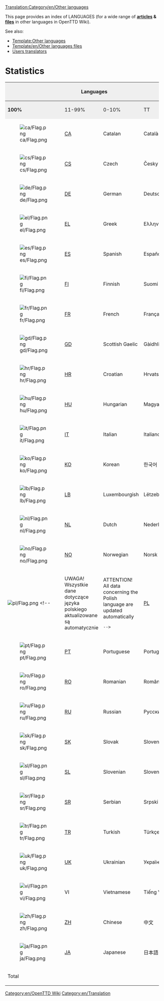 [[Translation:Category/en/Other languages]]{{en/-}}

This page provides an index of LANGUAGES (for a wide range of '''[[Category/en/Articles in other languages|articles]] & [[Category/en/Files in other languages|files]]''' in other languages in OpenTTD Wiki).

See also:
*[[Template:Other languages]]
*[[Template/en/Other languages files]]
*[[Category/en/Translators| Users translators]]

=Statistics=

{{en/Warning|Read [[Archive/en/Other languages|the page discussion]] before editing}}

{|border="2" width="650" cellspacing="4" cellpadding="3" rules="all" style="margin:1em 1em 1em 0; border:solid 1px #AAAAAA;"
!width='150' style="background:#efefef;" rowspan=2 colspan=4|Languages
!width='200' style="background:#efefef;" colspan=4|[[Category/en/Articles in other languages|Translated articles]]
!width='50' style="background:#efefef;" rowspan=2|[[Category/en/Files in other languages|Files]]
!width='200' style="background:#efefef;" rowspan=2|At...
|-
|width='50' style="background:#efefef;"|'''100%'''
|width='50' style="background:#efefef;"|11-99%
|width='50' style="background:#efefef;"|0-10%
!width='50' style="background:#efefef;"|TT
|- align="center" style="height:25px;"
|[[File:ca/Flag.png]]
|[[Category/en/Catalan (Català)|CA]]||Catalan||Català
|'''87'''                                       <!-- 100% translated CA -->
|[[Category/ca/Traducció més 10 per cent|5]]   <!-- 11-99% translated CA -->
|[[Category/ca/Traducció menys 10 per cent|7]] <!-- 0-10% translated CA -->
|[[Category/ca/Articles en català|100]]         <!-- tt CA -->
|[[Category/ca/Fitxers en català|145]]         <!-- files -->
| <p style="font-size: 80%">5 September 2011</p> <!-- date review -->
|- align="center"
|[[File:cs/Flag.png]]
|[[Category/en/Czech (Česky)|CS]]||Czech||Česky
|6                                    <!-- 100% translated CS -->
|2                                    <!-- 11-99% translated CS -->
|4                                    <!-- 0-10% translated CS -->
|[[Category/cs/Články v českých|12]]  <!-- tt CS -->
|[[Category/cs/Soubory v českých|3]] <!-- files -->
| <p style="font-size: 80%">5 September 2011</p> <!-- date review --> 
|- align="center"
|[[File:de/Flag.png]]
|[[Category/en/German (Deutsch)|DE]]||German||Deutsch
|'''109'''                                        <!-- 100% translated DE -->
|[[Category/de/Übersetzt von über 10 Prozent|17]]<!-- 11-99% translated DE -->
|[[Category/de/Übersetzt nichts|3]]              <!-- 0-10% translated DE -->
|[[Category/de/Artikel in deutscher Sprache|129]]<!-- tt DE -->
|[[Category/de/Akten in deutscher Sprache|75]]   <!-- files -->
| <p style="font-size: 80%">5 September 2011</p>  <!-- date review -->
|- align="center"
|[[File:el/Flag.png]]
|[[Category/en/Greek (Ελληνικά)|EL]]||Greek||Ελληνικά
|5                                                <!-- 100% translated EL -->
|                                                <!-- 11-99% translated EL -->
|                                               <!-- 0-10% translated EL -->
|[[Category/el/Τα άρθρα στην ελληνική γλώσσα|5]]<!-- tt EL -->
|[[Category/el/Αρχεία στα ελληνικά|1]]          <!-- files -->
| <p style="font-size: 80%">22 October 2010</p>  <!-- date review -->
|- align="center"
|[[File:es/Flag.png]]
|[[Category/en/Spanish (Español)|ES]]||Spanish||Español
|'''415'''                                          <!-- 100% translated ES -->
|[[Category/es/Traducción más 10 por ciento|16]]   <!-- 11-99% translated ES -->
|[[Category/es/Traducción menos 10 por ciento|52]] <!-- 0-10% translated ES -->
|[[Category/es/Artículos en español|483]]          <!-- tt ES -->
|[[Category/es/Archivos en español|167]]           <!-- files -->
| <p style="font-size: 80%">5 September 2011</p>       <!-- date review -->
|- align="center"
|[[File:fi/Flag.png]]
|[[Category/en/Finnish (Suomi)|FI]]||Finnish||Suomi
|'''15'''                                <!-- 100% translated FI -->
|2                                       <!-- 11-99% translated FI -->
|0                                       <!-- 0-10% translated FI -->
|[[Category/fi/Artikkelit suomeksi|17]] <!-- tt FI -->
|[[Category/fi/Kuvaa Suomen|12]]        <!-- files -->
| <p style="font-size: 80%">6 February 2011</p> <!-- date review -->
|- align="center"
|[[File:fr/Flag.png]]
|[[Category/en/French (Français)|FR]]||French||Français
|'''812'''                                    <!-- 100% translated FR -->
|[[Category/fr/Traduit plus 10 pour cent|1]] <!-- 11-99% translated FR -->
|[[Category/fr/Traduit rien|24]]             <!-- 0-10% translated FR -->
|[[Category/fr/Articles en français|837]]    <!-- tt FR -->
|[[Category/fr/Fichiers en français|106]]    <!-- files -->
| <p style="font-size: 80%">5 September 2011</p>  <!-- date review -->
|- align="center"
|[[File:gd/Flag.png]]
|[[Category/en/Scottish Gaelic (Gàidhlig)|GD]]||Scottish Gaelic||Gàidhlig
|'''12'''                                    <!-- 100% translated GD -->
|[[Category/gd/Barrachd air 10 sa cheud dheth air eadar-theangachadh|0]] <!-- 11-99% translated GD -->
|[[Category/gd/Gun eadar-theangachadh|0]]             <!-- 0-10% translated GD -->
|[[Category/gd/Aistidhean sa Ghàidhlig|12]]    <!-- tt GD -->
|[[Category/gd/Faidhlichean sa Ghàidhlig|16]]    <!-- files -->
| <p style="font-size: 80%">27 dhen chèitean 2013</p>  <!-- date review -->
|- align="center"
|[[File:hr/Flag.png]]
|[[Category/en/Croatian (Hrvatski)|HR]]||Croatian||Hrvatski
|                                        <!-- 100% translated HR -->
|                                        <!-- 11-99% translated HR -->
|1                                       <!-- 0-10% translated HR -->
|[[Category/hr/Članci na hrvatskom|1]]  <!-- tt HR -->
|[[Category/hr/Datoteke na hrvatskom|1]]<!-- files -->
| <p style="font-size: 80%">22 October 2010</p> <!-- date review -->
|- align="center"
|[[File:hu/Flag.png]]
|[[Category/en/Hungarian (Magyar)|HU]]||Hungarian||Magyar
|'''44'''                                           <!-- 100% translated HU -->
|[[Category/hu/Lefordítva több mint 10 százalék|2]]<!-- 11-99% translated HU -->
|[[Category/hu/Lefordítva a 10 százalékot|0]]      <!-- 0-10% translated HU -->
|[[Category/hu/Cikkek magyar|46]]                  <!-- tt HU -->
|[[Category/hu/Kép a magyar|27]]                   <!-- files -->
| <p style="font-size: 80%">28 July 2012</p>     <!-- date review -->
|- align="center"
|[[File:it/Flag.png]]
|[[Category/en/Italian (Italiano)|IT]]||Italian||Italiano
|'''6'''                                       <!-- 100% translated IT -->
|[[Category/it/Tradotto più 10 per cento|2]]  <!-- 11-99% translated IT -->
|[[Category/it/Tradotto meno 10 per cento|4]] <!-- 0-10% translated IT -->
|[[Category/it/Articoli in italiano|12]]      <!-- tt IT -->
|[[Category/it/File in italiano|5]]           <!-- files -->
| <p style="font-size: 80%">5 September 2011</p><!-- date review -->
|- align="center"
|[[File:ko/Flag.png]]
|[[Category/en/Korean (한국어)|KO]]||Korean||한국어
|'''5'''                                       <!-- 100% translated KO -->
|[[Category/ko/10퍼센트 이상 번역된 문서|1]]  <!-- 11-99% translated KO -->
|[[Category/ko/10퍼센트 이하 번역된 문서|0]] <!-- 0-10% translated KO -->
|[[Category/ko/한국어 문서|6]]      <!-- tt KO -->
|[[Category/ko/한국어 파일|0]]           <!-- files -->
| <p style="font-size: 80%">4 February 2015</p><!-- date review -->
|- align="center"
|[[File:lb/Flag.png]]
|[[Category/en/Luxembourgish (Lëtzebuergesch)|LB]]||Luxembourgish||Lëtzebuergesch
|                                              <!-- 100% translated  -->
|                                              <!-- 11-99% translated  -->
|                                              <!-- 0-10% translated  -->
|[[Category/lb/Artikelen op Lëtzebuergesch|0]]<!-- tt  -->
|                                              <!-- files -->
| <p style="font-size: 80%"></p>               <!-- date review -->
|- align="center"
|[[File:nl/Flag.png]]
|[[Category/en/Dutch (Nederlands)|NL]]||Dutch||Nederlands
|'''368'''                                       <!-- 100% translated  -->
|[[Category/nl/Vertaling plus 10 procent|1]]    <!-- 11-99% translated  -->
|[[Category/nl/Vertaling min 10 procent|7]]     <!-- 0-10% translated  -->
|[[Category/nl/Artikelen in het Nederlands|376]]<!-- tt  -->
|[[Category/nl/Bestanden in het Nederlands|24]] <!-- files -->
| <p style="font-size: 80%">5 September 2011</p>     <!-- date review -->
|- align="center"
|[[File:no/Flag.png]]
|[[Category/en/Norwegian (Norsk)|NO]]||Norwegian||Norsk
|'''3'''                                     <!-- 100% translated  -->
|0                                           <!-- 11-99% translated  -->
|2                                           <!-- 0-10% translated  -->
|[[Category/no/Artikler i norske|5]]        <!-- tt  -->
|[[Category/no/Filer i norske|2]]           <!-- files -->
| <p style="font-size: 80%">11 January 2011</p> <!-- date review -->
|- align="center"
|[[File:pl/Flag.png]]
<!-- 

 !  UWAGA! Wszystkie dane dotyczące języka polskiego aktualizowane są automatycznie

 !  ATTENTION! All data concerning the Polish language are updated automatically

 -->
|[[Category/en/Polish (Polski)|PL]]||Polish||Polski
|'''{{ #expr: {{PAGESINCAT:Artykuły w języku polskim/Pl}} - ( {{PAGESINCAT:Tłumaczenie plus 10 procent/Pl}} + {{PAGESINCAT:Tłumaczenie poniżej 10 procent/Pl}} ) }}''' <!-- Całkowicie przetłumaczone na język Polski -->
|[[Category/pl/Tłumaczenie plus 10 procent|{{PAGESINCAT:Tłumaczenie plus 10 procent/Pl}}]]                                                                             <!-- Przetłumaczone na PL 11-99% -->
|[[Category/pl/Tłumaczenie poniżej 10 procent|{{PAGESINCAT:Tłumaczenie poniżej 10 procent/Pl}}]]                                                                       <!-- Przetłumaczone na PL 0-10% -->
|[[Category/pl/Artykuły w języku polskim|{{PAGESINCAT:Artykuły w języku polskim/Pl}}]]                                                                                 <!-- Suma artykułów w języku polskim (częściowo+całkowicie) -->
|[[Category/pl/Pliki w języku polskim|{{PAGESINCAT:Pliki w języku polskim/Pl}}]]                                                                                       <!-- pliki -->
| <p style="font-size: 80%">{{LOCALDAY2}}. {{LOCALMONTHNAMEGEN}} {{LOCALYEAR}} (auto)</p>                                                                               <!-- data aktualizacji -->
|- align="center"
|[[File:pt/Flag.png]]
|[[Category/en/Portuguese (Português)|PT]]||Portuguese||Português
|'''13'''                                   <!-- 100% translated  -->
|4                                          <!-- 11-99% translated  -->
|2                                          <!-- 0-10% translated  -->
|[[Category/pt/Artigos em Português|19]]   <!-- tt  -->
|[[Category/pt/Arquivos em Português|17]]  <!-- files -->
| <p style="font-size: 80%">5 September 2011</p> <!-- date review -->
|- align="center"
|[[File:ro/Flag.png]]
|[[Category/en/Romanian (Română)|RO]]||Romanian||Română
|                                            <!-- 100% translated RO -->
|                                            <!-- 11-99% translated RO -->
|2                                           <!-- 0-10% translated RO -->
|[[Category/ro/Articole în limba română|2]] <!-- tt RO -->
|[[Category/ro/Fişiere în limba română|2]]  <!-- files -->
| <p style="font-size: 80%">9 October 2010</p> <!-- date review -->
|- align="center"
|[[File:ru/Flag.png]]
|[[Category/en/Russian (Русский)|RU]]||Russian||Русский
|'''344'''                                         <!-- 100% translated RU -->
|[[Category/ru/Переведено более 10 процентов|12]] <!-- 11-99% translated RU -->
|[[Category/ru/Переведено менее 10 процентов|10]] <!-- 0-10% translated RU -->
|[[Category/ru/Статьи на русском языке|366]]      <!-- tt RU -->
|[[Category/ru/Файлы на русском языке|79]]        <!-- files -->
| <p style="font-size: 80%">24 November 2015</p><!-- date review -->
|- align="center"
|[[File:sk/Flag.png]]
|[[Category/en/Slovak (Slovenčina)|SK]]||Slovak||Slovenčina
|9                                      <!-- 100% translated  -->
|0                                      <!-- 11-99% translated  -->
|0                                      <!-- 0-10% translated  -->
|[[Category/sk/Články na slovenské|9]] <!-- tt  -->
|[[Category/sk/Súbory vo slovenské|1]] <!-- files -->
| <p style="font-size: 80%">17 November 2012</p> <!-- date review -->
|- align="center"
|[[File:sl/Flag.png]]
|[[Category/en/Slovenian (Slovenščina)|SL]]||Slovenian||Slovenščina
|                                         <!-- 100% translated  -->
|                                         <!-- 11-99% translated  -->
|1                                         <!-- 0-10% translated  -->
|[[Category/sl/Članki v slovenščini|1]]  <!-- tt  -->
|[[Category/sl/Datotek v slovenščini|1]] <!-- files -->
| <p style="font-size: 80%">6 November 2010</p> <!-- date review -->
|- align="center"
|[[File:sr/Flag.png]]
|[[Category/en/Serbian (Srpski)|SR]]||Serbian||Srpski
|1                                      <!-- 100% translated  -->
|0                                      <!-- 11-99% translated  -->
|1                                      <!-- 0-10% translated  -->
|[[Category/sr/Članci na srpskom|2]]   <!-- tt  -->
|[[Category/sr/Datoteka na srpskom|1]] <!-- files -->
| <p style="font-size: 80%">6 February 2011</p> <!-- date review -->
|- align="center"
|[[File:tr/Flag.png]]
|[[Category/en/Turkish (Türkçe)|TR]]||Turkish||Türkçe
|'''2'''                                         <!-- 100% translated TR -->
|0                                               <!-- 11-99% translated TR -->
|2                                               <!-- 0-10% translated TR -->
|[[Category/tr/Türk Makaleler|4]]               <!-- tt TR -->
|[[Category/tr/Türkçe olarak Dosyalar|1]]       <!-- files -->
| <p style="font-size: 80%">11 January 2011</p>  <!-- date review -->
|- align="center"
|[[File:uk/Flag.png]]
|[[Category/en/Ukrainian (Українська)|UK]]||Ukrainian||Українська
|6                                               <!-- 100% translated UK -->
|                                                <!-- 11-99% translated UK -->
|                                                <!-- 0-10% translated UK -->
|[[Category/uk/Статті на українській мові|6]]   <!-- tt UK -->
|                                                <!-- files -->
| <p style="font-size: 80%">5 September 2011</p>   <!-- date review -->
|- align="center"
|[[File:vi/Flag.png]]
|VI||Vietnamese||Tiếng Việt
|                                <!-- 100% translated VI -->
|                                <!-- 11-99% translated VI -->
|                                <!-- 0-10% translated VI -->
|                                <!-- tt VI -->
|                                <!-- files -->
| <p style="font-size: 80%"></p> <!-- date review -->
|- align="center"
|[[File:zh/Flag.png]]
|[[Category/en/Chinese (中文)|ZH]]||Chinese||中文
|8                                 <!-- 100% translated ZH -->
|3                                 <!-- 11-99% translated ZH -->
|4                                 <!-- 0-10% translated ZH -->
|[[Category/zh/中文文章|15]]          <!-- tt ZH -->
|[[Category/zh/中文文件|4]]                                 <!-- files -->
| <p style="font-size: 80%">17 November 2012</p>   <!-- date review -->
|- align="center"
|[[File:ja/Flag.png]]
|[[Category/en/Japanese (日本語)|JA]]||Japanese||日本語
|                                 <!-- 100% translated JA -->
|                                 <!-- 11-99% translated JA -->
|2                           <!-- 0-10% translated JA -->
|[[Category/ja/日本語のページ|2]]         <!-- tt JA -->
|                                 <!-- files -->
| <p style="font-size: 80%">7 August 2018</p>   <!-- date review -->
|- align="center" style="background:#efefef;"
| colspan=4|Total
|'''2021''' <!-- 100% translated -->
|82         <!-- 11-99% translated -->
|214        <!-- 0-10% translated -->
|2318       <!-- tt  -->
|674        <!-- files -->
|
|}

[[Category:en/OpenTTD Wiki]][[Category:en/Translation]]
